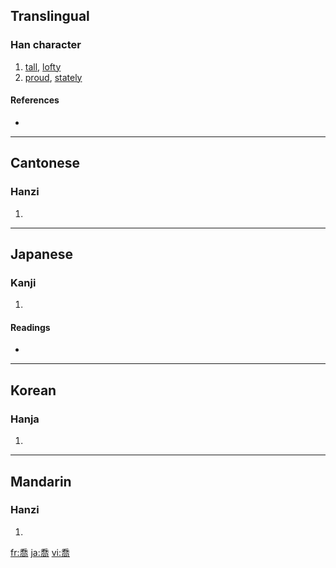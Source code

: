{{see|乔}}
==Translingual==

===Han character===
{{Han char|rn=30|rad=口|as=09|sn=12|four=2022<sub>7</sub>|canj=竹大口月口 (HKRBR)|ids=⿳[[夭]][[口]][[冋]]}}

# [[tall]], [[lofty]]
# [[proud]], [[stately]]

====References====
* {{Han ref|kx=0200.220|dkj=03990|dj=0422.060|hdz=10656.120|uh=55AC|ud=21932|bh=B3EC|bd=46060}}

----

==Cantonese==

===Hanzi===
{{yue-hanzi|jyut=|y=kiu4}}

# {{defn|Cantonese}}

----

==Japanese==

===Kanji===
{{ja-kanji|grade=|rs=口09}}

# {{defn|Japanese}}

====Readings====
* {{ja-readings|on=[[きょう]] (kyō), [[ぎょう]] (gyō)|kun=[[たかい]] (takai)}}

----

==Korean==

===Hanja===
{{ko-hanja|hangeul=교|rv=gyo|mr=kyo}}

# {{defn|Korean}}

----

==Mandarin==

===Hanzi===
{{cmn-hanzi|sim=乔|pin=[[chán]] ([[chan2]]), [[qiáo]] ([[qiao2]]), [[shàn]] ([[shan4]])|wg=ch'an<sup>2</sup>, ch'iao<sup>2</sup>, shan<sup>4</sup>}}

# {{defn|Mandarin}}

[[fr:喬]]
[[ja:喬]]
[[vi:喬]]